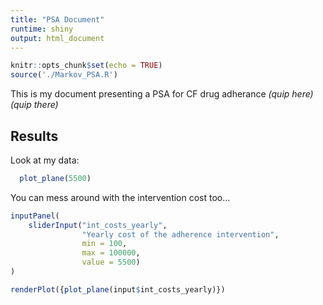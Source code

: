 ```yaml
---
title: "PSA Document"
runtime: shiny
output: html_document
---
```


```r
knitr::opts_chunk$set(echo = TRUE)
source('./Markov_PSA.R')
```

This is my document presenting a PSA for CF drug adherance _(quip here)_ _(quip there)_

## Results

Look at my data:

```r
  plot_plane(5500)
```

You can mess around with the intervention cost too...

```r

inputPanel(
    sliderInput("int_costs_yearly",
                "Yearly cost of the adherence intervention",
                min = 100,
                max = 100000,
                value = 5500)
)

renderPlot({plot_plane(input$int_costs_yearly)})
```


